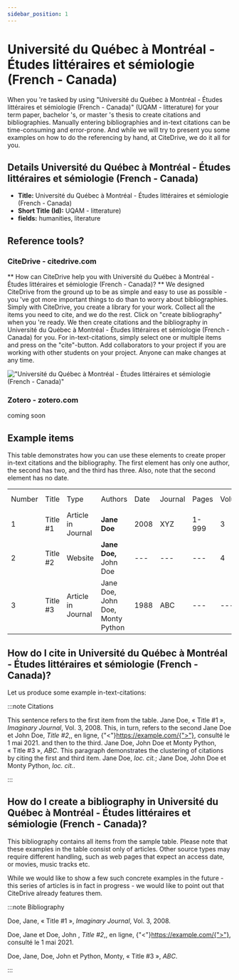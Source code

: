 ```yaml
---
sidebar_position: 1
---
```


# Université du Québec à Montréal - Études littéraires et sémiologie (French - Canada)

When you 're tasked by using "Université du Québec à Montréal - Études littéraires et sémiologie (French - Canada)" (UQAM - litterature) for your term paper, bachelor 's, or master 's thesis to create citations and bibliographies.
Manually entering bibliographies and in-text citations can be time-consuming and error-prone. And while we will try to present you some examples on how to do the referencing by hand, at CiteDrive, we do it all for you.

## Details  Université du Québec à Montréal - Études littéraires et sémiologie (French - Canada)
* **Title:** Université du Québec à Montréal - Études littéraires et sémiologie (French - Canada)
* **Short Title (Id):** UQAM - litterature)
* **fields:** humanities, literature

## Reference tools?
### CiteDrive - citedrive.com
** How can CiteDrive help you with Université du Québec à Montréal - Études littéraires et sémiologie (French - Canada)? **
We designed CiteDrive from the ground up to be as simple and easy to use as possible - you 've got more important things to do than to worry about bibliographies. Simply with CiteDrive, you create a library for your work. Collect all the items you need to cite, and we do the rest. Click on "create bibliography" when you 're ready. We then create citations and the bibliography in Université du Québec à Montréal - Études littéraires et sémiologie (French - Canada) for you. For in-text-citations, simply select one or multiple items and press on the "cite"-button. Add collaborators to your project if you are working with other students on your project. Anyone can make changes at any time.


!["Université du Québec à Montréal - Études littéraires et sémiologie (French - Canada)"](images/universite-du-quebec-a-montreal--etudes-litteraires-et-semiologie-french--canada.svg "Choose Université du Québec à Montréal - Études littéraires et sémiologie (French - Canada) in the CiteDrive App")

### Zotero - zotero.com

coming soon

## Example items

This table demonstrates how you can use these elements to create proper in-text citations and the bibliography. The first element has only one author, the second has two, and the third has three. Also, note that the second element has no date.


<table>
  <tr>
   <td>Number
   </td>
   <td>Title
   </td>
   <td>Type
   </td>
   <td>Authors
   </td>
   <td>Date
   </td>
   <td>Journal
   </td>
   <td>Pages
   </td>
   <td>Volume
   </td>
   <td>Issue
   </td>
   <td>Access Date
   </td>
  </tr>
  <tr>
   <td>1
   </td>
   <td>Title #1
   </td>
   <td>Article in Journal
   </td>
   <td><strong>Jane Doe</strong>
   </td>
   <td>2008
   </td>
   <td>XYZ
   </td>
   <td>1-999
   </td>
   <td>3
   </td>
   <td>2
   </td>
   <td>--
   </td>
  </tr>
  <tr>
   <td>
2
   </td>
   <td>Title #2
   </td>
   <td>Website
   </td>
   <td><strong>Jane Doe, </strong>John Doe
   </td>
   <td>---
   </td>
   <td>---
   </td>
   <td>---
   </td>
   <td>4
   </td>
   <td>---
   </td>
   <td>2020-05-01
   </td>
  </tr>
  <tr>
   <td>3
   </td>
   <td>Title #3
   </td>
   <td>Article in Journal
   </td>
   <td>Jane Doe, John Doe, Monty Python
   </td>
   <td>1988
   </td>
   <td>ABC
   </td>
   <td>---
   </td>
   <td>---
   </td>
   <td>16
   </td>
   <td>---
   </td>
  </tr>
</table>



## How do I cite in  Université du Québec à Montréal - Études littéraires et sémiologie (French - Canada)?

Let us produce some example in-text-citations:

:::note Citations


This sentence refers to the first item from the table. Jane Doe, « Title #1 », <i>Imaginary Journal</i>, Vol. 3, 2008. This, in turn, refers to the second Jane Doe et John  Doe, <i>Title #2</i>,, en ligne, {"<"}https://example.com/{">"}, consulté le 1 mai 2021.
and then to the third.  Jane Doe, John Doe et Monty Python, « Title #3 », <i>ABC</i>.
This paragraph demonstrates the clustering of citations by citing the first and third item. Jane Doe, <i>loc. cit.</i>; Jane Doe, John Doe et Monty Python, <i>loc. cit.</i>.

:::

## How do I create a bibliography in Université du Québec à Montréal - Études littéraires et sémiologie (French - Canada)?

This bibliography contains all items from the sample table. Please note that these examples in the table consist only of articles. Other source types may require different handling, such as web pages that expect an access date, or movies, music tracks etc.

While we would like to show a few such concrete examples in the future - this series of articles is in fact in progress - we would like to point out that CiteDrive already features them.

:::note Bibliography

Doe, Jane, « Title #1 », <i>Imaginary Journal</i>, Vol. 3, 2008.

Doe, Jane et Doe, John , <i>Title #2</i>,, en ligne, {"<"}https://example.com/{">"}, consulté le 1 mai 2021.

Doe, Jane, Doe, John et Python, Monty, « Title #3 », <i>ABC</i>.



:::


        